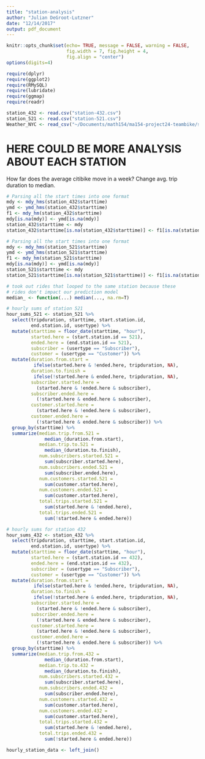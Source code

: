 ```yaml
---
title: "station-analysis"
author: "Julian DeGroot-Lutzner"
date: "12/14/2017"
output: pdf_document
---
```


```r
knitr::opts_chunk$set(echo= TRUE, message = FALSE, warning = FALSE,
                      fig.width = 7, fig.height = 4,
                      fig.align = "center")
options(digits=4)

require(dplyr)
require(ggplot2)
require(RMySQL)
require(lubridate)
require(ggmap)
require(readr)
```

```r
station_432 <- read.csv("station-432.csv")
station_521 <- read.csv("station-521.csv")
Weather_NYC <- read_csv("~/Documents/math154/ma154-project24-teambike/station-analysis/Weather_NYC.csv")
```

# HERE COULD BE MORE ANALYSIS ABOUT EACH STATION
How far does the average citibike move in a week?
Change avg. trip duration to median. 

```r
# Parsing all the start times into one format
mdy <- mdy_hms(station_432$starttime) 
ymd <- ymd_hms(station_432$starttime) 
f1 <- mdy_hm(station_432$starttime)
mdy[is.na(mdy)] <- ymd[is.na(mdy)] 
station_432$starttime <- mdy
station_432$starttime[is.na(station_432$starttime)] <- f1[is.na(station_432$starttime)]

# Parsing all the start times into one format
mdy <- mdy_hms(station_521$starttime) 
ymd <- ymd_hms(station_521$starttime) 
f1 <- mdy_hm(station_521$starttime)
mdy[is.na(mdy)] <- ymd[is.na(mdy)] 
station_521$starttime <- mdy
station_521$starttime[is.na(station_521$starttime)] <- f1[is.na(station_521$starttime)]
```

```r
# took out rides that looped to the same station because these 
# rides don't impact our prediction model
median_ <- function(...) median(..., na.rm=T)

# hourly sums of station 521
hour_sums_521 <- station_521 %>% 
  select(tripduration, starttime, start.station.id,
         end.station.id, usertype) %>%
  mutate(starttime = floor_date(starttime, "hour"),
         started.here = (start.station.id == 521),
         ended.here = (end.station.id == 521),
         subscriber = (usertype == "Subscriber"),
         customer = (usertype == "Customer")) %>%
  mutate(duration.from.start = 
          ifelse(started.here & !ended.here, tripduration, NA),
         duration.to.finish = 
          ifelse(!started.here & ended.here, tripduration, NA),
         subscriber.started.here = 
           (started.here & !ended.here & subscriber),
         subscriber.ended.here = 
           (!started.here & ended.here & subscriber),
         customer.started.here = 
           (started.here & !ended.here & subscriber),
         customer.ended.here = 
           (!started.here & ended.here & subscriber)) %>%
  group_by(starttime) %>%
  summarize(median.trip.from.521 = 
              median_(duration.from.start),
            median.trip.to.521 = 
              median_(duration.to.finish),
            num.subscribers.started.521 =
              sum(subscriber.started.here),
            num.subscribers.ended.521 =
              sum(subscriber.ended.here),
            num.customers.started.521 =
              sum(customer.started.here),
            num.customers.ended.521 =
              sum(customer.started.here),
            total.trips.started.521 =
              sum(started.here & !ended.here),
            total.trips.ended.521 =
              sum(!started.here & ended.here))

# hourly sums for station 432
hour_sums_432 <- station_432 %>% 
  select(tripduration, starttime, start.station.id,
         end.station.id, usertype) %>%
  mutate(starttime = floor_date(starttime, "hour"),
         started.here = (start.station.id == 432),
         ended.here = (end.station.id == 432),
         subscriber = (usertype == "Subscriber"),
         customer = (usertype == "Customer")) %>%
  mutate(duration.from.start = 
          ifelse(started.here & !ended.here, tripduration, NA),
         duration.to.finish = 
          ifelse(!started.here & ended.here, tripduration, NA),
         subscriber.started.here = 
           (started.here & !ended.here & subscriber),
         subscriber.ended.here = 
           (!started.here & ended.here & subscriber),
         customer.started.here = 
           (started.here & !ended.here & subscriber),
         customer.ended.here = 
           (!started.here & ended.here & subscriber)) %>%
  group_by(starttime) %>%
  summarize(median.trip.from.432 = 
              median_(duration.from.start),
            median.trip.to.432 = 
              median_(duration.to.finish),
            num.subscribers.started.432 =
              sum(subscriber.started.here),
            num.subscribers.ended.432 =
              sum(subscriber.ended.here),
            num.customers.started.432 =
              sum(customer.started.here),
            num.customers.ended.432 =
              sum(customer.started.here),
            total.trips.started.432 =
              sum(started.here & !ended.here),
            total.trips.ended.432 =
              sum(!started.here & ended.here))
```

```r
hourly_station_data <- left_join()
```
